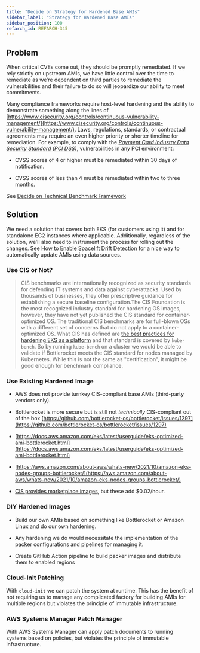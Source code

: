 ```yaml
---
title: "Decide on Strategy for Hardened Base AMIs"
sidebar_label: "Strategy for Hardened Base AMIs"
sidebar_position: 100
refarch_id: REFARCH-345
---
```


## Problem

When critical CVEs come out, they should be promptly remediated. If we rely strictly on upstream AMIs, we have little control over the time to remediate as we’re dependent on third parties to remediate the vulnerabilities and their failure to do so will jeopardize our ability to meet commitments.

Many compliance frameworks require host-level hardening and the ability to demonstrate something along the lines of [https://www.cisecurity.org/controls/continuous-vulnerability-management/](https://www.cisecurity.org/controls/continuous-vulnerability-management/). Laws, regulations, standards, or contractual agreements may require an even higher priority or shorter timeline for remediation. For example, to comply with the [<i>Payment Card Industry Data Security Standard (PCI DSS)</i>](https://www.pcisecuritystandards.org/document_library), vulnerabilities in any PCI environment:

- CVSS scores of 4 or higher must be remediated within 30 days of notification.

- CVSS scores of less than 4 must be remediated within two to three months.

See [Decide on Technical Benchmark Framework](/reference-architecture/fundamentals/design-decisions/foundational-benchmark-compliance/decide-on-technical-benchmark-framework)

## Solution

We need a solution that covers both EKS (for customers using it) and for standalone EC2 instances where applicable. Additionally, regardless of the solution, we’ll also need to instrument the process for rolling out the changes. See [How to Enable Spacelift Drift Detection](/layers/spacelift/tutorials/how-to-enable-spacelift-drift-detection) for a nice way to automatically update AMIs using data sources.

### Use CIS or Not?

> CIS benchmarks are internationally recognized as security standards for defending IT systems and data against cyberattacks. Used by thousands of businesses, they offer prescriptive guidance for establishing a secure baseline configuration.The CIS Foundation is the most recognized industry standard for hardening OS images, however, they have not yet published the CIS standard for container-optimized OS. The traditional CIS benchmarks are for full-blown OSs with a different set of concerns that do not apply to a container-optimized OS. What CIS has defined are [the best practices for hardening EKS as a platform](https://aws.amazon.com/de/blogs/containers/introducing-cis-amazon-eks-benchmark/) and that standard is covered by `kube-bench`.  So by running `kube-bench` on a cluster we would be able to validate if Bottlerocket meets the CIS standard for nodes managed by Kubernetes. While this is not the same as "certification", it might be good enough for benchmark compliance.

### Use Existing Hardened Image

- AWS does not provide turnkey CIS-compliant base AMIs (third-party vendors only).

- Bottlerocket is more secure but is still not _technically_ CIS-compliant out of the box
[https://github.com/bottlerocket-os/bottlerocket/issues/1297](https://github.com/bottlerocket-os/bottlerocket/issues/1297)

- [https://docs.aws.amazon.com/eks/latest/userguide/eks-optimized-ami-bottlerocket.html](https://docs.aws.amazon.com/eks/latest/userguide/eks-optimized-ami-bottlerocket.html)

- [https://aws.amazon.com/about-aws/whats-new/2021/10/amazon-eks-nodes-groups-bottlerocket/](https://aws.amazon.com/about-aws/whats-new/2021/10/amazon-eks-nodes-groups-bottlerocket/)

- [CIS provides marketplace images](https://aws.amazon.com/marketplace/seller-profile?id=dfa1e6a8-0b7b-4d35-a59c-ce272caee4fc), but these add $0.02/hour.

### DIY Hardened Images

- Build our own AMIs based on something like Bottlerocket or Amazon Linux and do our own hardening.

- Any hardening we do would necessitate the implementation of the packer configurations and pipelines for managing it.

- Create GitHub Action pipeline to build packer images and distribute them to enabled regions

### Cloud-Init Patching

With `cloud-init` we can patch the system at runtime. This has the benefit of not requiring us to manage any complicated factory for building AMIs for multiple regions but violates the principle of immutable infrastructure.

### AWS Systems Manager Patch Manager

With AWS Systems Manager can apply patch documents to running systems based on policies, but violates the principle of immutable infrastructure.


